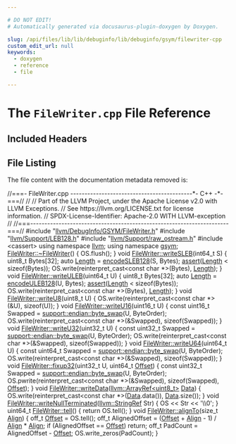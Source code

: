 ```yaml
---

# DO NOT EDIT!
# Automatically generated via docusaurus-plugin-doxygen by Doxygen.

slug: /api/files/lib/lib/debuginfo/lib/debuginfo/gsym/filewriter-cpp
custom_edit_url: null
keywords:
  - doxygen
  - reference
  - file

---
```





# The `FileWriter.cpp` File Reference

<DoxygenPage pluginConfig={pluginConfig}>



## Included Headers

<IncludesList>
<IncludesListItem
  filePath="llvm/DebugInfo/GSYM/FileWriter.h"
  permalink="/docs/api/files/include/include/llvm/include/llvm/debuginfo/include/llvm/debuginfo/gsym/filewriter-h"
  isLocal="true" />
<IncludesListItem
  filePath="llvm/Support/LEB128.h"
  permalink="/docs/api/files/include/include/llvm/include/llvm/support/leb128-h"
  isLocal="true" />
<IncludesListItem
  filePath="llvm/Support/raw_ostream.h"
  permalink="/docs/api/files/include/include/llvm/include/llvm/support/raw-ostream-h"
  isLocal="true" />
<IncludesListItem
  filePath="cassert"
  permalink=""
  isLocal="false" />
</IncludesList>


## File Listing

The file content with the documentation metadata removed is:

<ProgramListing>

<Link id="l00001" /><CodeLine lineNumber="1"><Highlight kind="comment">//===- FileWriter.cpp -------------------------------------------&#42;- C++ -&#42;-===//</Highlight><Highlight kind="normal"></Highlight></CodeLine>
<Link id="l00002" /><CodeLine lineNumber="2"><Highlight kind="normal"></Highlight><Highlight kind="comment">//</Highlight><Highlight kind="normal"></Highlight></CodeLine>
<Link id="l00003" /><CodeLine lineNumber="3"><Highlight kind="normal"></Highlight><Highlight kind="comment">// Part of the LLVM Project, under the Apache License v2.0 with LLVM Exceptions.</Highlight><Highlight kind="normal"></Highlight></CodeLine>
<Link id="l00004" /><CodeLine lineNumber="4"><Highlight kind="normal"></Highlight><Highlight kind="comment">// See https://llvm.org/LICENSE.txt for license information.</Highlight><Highlight kind="normal"></Highlight></CodeLine>
<Link id="l00005" /><CodeLine lineNumber="5"><Highlight kind="normal"></Highlight><Highlight kind="comment">// SPDX-License-Identifier: Apache-2.0 WITH LLVM-exception</Highlight><Highlight kind="normal"></Highlight></CodeLine>
<Link id="l00006" /><CodeLine lineNumber="6"><Highlight kind="normal"></Highlight><Highlight kind="comment">//</Highlight><Highlight kind="normal"></Highlight></CodeLine>
<Link id="l00007" /><CodeLine lineNumber="7"><Highlight kind="normal"></Highlight><Highlight kind="comment">//===----------------------------------------------------------------------===//</Highlight><Highlight kind="normal"></Highlight></CodeLine>
<Link id="l00008" /><CodeLine lineNumber="8"><Highlight kind="normal"></Highlight></CodeLine>
<Link id="l00009" /><CodeLine lineNumber="9"><Highlight kind="normal"></Highlight><Highlight kind="preprocessor">#include &quot;<a href="/docs/api/files/include/include/llvm/include/llvm/debuginfo/include/llvm/debuginfo/gsym/filewriter-h">llvm/DebugInfo/GSYM/FileWriter.h</a>&quot;</Highlight><Highlight kind="normal"></Highlight></CodeLine>
<Link id="l00010" /><CodeLine lineNumber="10"><Highlight kind="normal"></Highlight><Highlight kind="preprocessor">#include &quot;<a href="/docs/api/files/include/include/llvm/include/llvm/support/leb128-h">llvm/Support/LEB128.h</a>&quot;</Highlight><Highlight kind="normal"></Highlight></CodeLine>
<Link id="l00011" /><CodeLine lineNumber="11"><Highlight kind="normal"></Highlight><Highlight kind="preprocessor">#include &quot;<a href="/docs/api/files/include/include/llvm/include/llvm/support/raw-ostream-h">llvm/Support/raw&#95;ostream.h</a>&quot;</Highlight><Highlight kind="normal"></Highlight></CodeLine>
<Link id="l00012" /><CodeLine lineNumber="12"><Highlight kind="normal"></Highlight><Highlight kind="preprocessor">#include &lt;cassert&gt;</Highlight><Highlight kind="normal"></Highlight></CodeLine>
<Link id="l00013" /><CodeLine lineNumber="13"><Highlight kind="normal"></Highlight></CodeLine>
<Link id="l00014" /><CodeLine lineNumber="14"><Highlight kind="normal"></Highlight><Highlight kind="keyword">using namespace </Highlight><Highlight kind="normal"><a href="/docs/api/namespaces/llvm">llvm</a>;</Highlight></CodeLine>
<Link id="l00015" /><CodeLine lineNumber="15"><Highlight kind="normal"></Highlight><Highlight kind="keyword">using namespace </Highlight><Highlight kind="normal"><a href="/docs/api/namespaces/llvm/gsym">gsym</a>;</Highlight></CodeLine>
<Link id="l00016" /><CodeLine lineNumber="16"><Highlight kind="normal"></Highlight></CodeLine>
<Link id="l00017" /><CodeLine lineNumber="17" lineLink="/docs/api/classes/llvm/gsym/filewriter/#ae5490307dcaf9237f4c1b8b8df433e03"><Highlight kind="normal"><a href="/docs/api/classes/llvm/gsym/filewriter/#ae5490307dcaf9237f4c1b8b8df433e03">FileWriter::~FileWriter</a>() &#123; OS.flush(); &#125;</Highlight></CodeLine>
<Link id="l00018" /><CodeLine lineNumber="18"><Highlight kind="normal"></Highlight></CodeLine>
<Link id="l00019" /><CodeLine lineNumber="19" lineLink="/docs/api/classes/llvm/gsym/filewriter/#a3d4ccfc2f70d9b024d7489a9e943389e"><Highlight kind="normal"></Highlight><Highlight kind="keywordtype">void</Highlight><Highlight kind="normal"> <a href="/docs/api/classes/llvm/gsym/filewriter/#a3d4ccfc2f70d9b024d7489a9e943389e">FileWriter::writeSLEB</a>(int64&#95;t S) &#123;</Highlight></CodeLine>
<Link id="l00020" /><CodeLine lineNumber="20"><Highlight kind="normal">  uint8&#95;t Bytes&#91;32&#93;;</Highlight></CodeLine>
<Link id="l00021" /><CodeLine lineNumber="21"><Highlight kind="normal">  </Highlight><Highlight kind="keyword">auto</Highlight><Highlight kind="normal"> <a href="/docs/api/namespaces/llvm/#a05f5b9a11bdcc5feba62899f95dcf878af6d9f1c7b49b7601fae6a545002a6763">Length</a> = <a href="/docs/api/namespaces/llvm/#ac21006e81ffbbc79e8e51e44f7878053">encodeSLEB128</a>(S, Bytes);</Highlight></CodeLine>
<Link id="l00022" /><CodeLine lineNumber="22"><Highlight kind="normal">  <a href="/docs/api/files/lib/lib/target/lib/target/amdgpu/silowercontrolflow-cpp/#a4868c5d81c5ccc98c47aeab6244346a0">assert</a>(<a href="/docs/api/namespaces/llvm/#a05f5b9a11bdcc5feba62899f95dcf878af6d9f1c7b49b7601fae6a545002a6763">Length</a> &lt; </Highlight><Highlight kind="keyword">sizeof</Highlight><Highlight kind="normal">(Bytes));</Highlight></CodeLine>
<Link id="l00023" /><CodeLine lineNumber="23"><Highlight kind="normal">  OS.write(</Highlight><Highlight kind="keyword">reinterpret&#95;cast&lt;</Highlight><Highlight kind="keyword">const </Highlight><Highlight kind="keywordtype">char</Highlight><Highlight kind="normal"> &#42;</Highlight><Highlight kind="keyword">&gt;</Highlight><Highlight kind="normal">(Bytes), <a href="/docs/api/namespaces/llvm/#a05f5b9a11bdcc5feba62899f95dcf878af6d9f1c7b49b7601fae6a545002a6763">Length</a>);</Highlight></CodeLine>
<Link id="l00024" /><CodeLine lineNumber="24"><Highlight kind="normal">&#125;</Highlight></CodeLine>
<Link id="l00025" /><CodeLine lineNumber="25"><Highlight kind="normal"></Highlight></CodeLine>
<Link id="l00026" /><CodeLine lineNumber="26" lineLink="/docs/api/classes/llvm/gsym/filewriter/#a155ed5ec938a9850383cdd2db34cbd32"><Highlight kind="normal"></Highlight><Highlight kind="keywordtype">void</Highlight><Highlight kind="normal"> <a href="/docs/api/classes/llvm/gsym/filewriter/#a155ed5ec938a9850383cdd2db34cbd32">FileWriter::writeULEB</a>(uint64&#95;t U) &#123;</Highlight></CodeLine>
<Link id="l00027" /><CodeLine lineNumber="27"><Highlight kind="normal">  uint8&#95;t Bytes&#91;32&#93;;</Highlight></CodeLine>
<Link id="l00028" /><CodeLine lineNumber="28"><Highlight kind="normal">  </Highlight><Highlight kind="keyword">auto</Highlight><Highlight kind="normal"> <a href="/docs/api/namespaces/llvm/#a05f5b9a11bdcc5feba62899f95dcf878af6d9f1c7b49b7601fae6a545002a6763">Length</a> = <a href="/docs/api/namespaces/llvm/#ad0f8c0e82cde3bb0849fc59e3510f05a">encodeULEB128</a>(U, Bytes);</Highlight></CodeLine>
<Link id="l00029" /><CodeLine lineNumber="29"><Highlight kind="normal">  <a href="/docs/api/files/lib/lib/target/lib/target/amdgpu/silowercontrolflow-cpp/#a4868c5d81c5ccc98c47aeab6244346a0">assert</a>(<a href="/docs/api/namespaces/llvm/#a05f5b9a11bdcc5feba62899f95dcf878af6d9f1c7b49b7601fae6a545002a6763">Length</a> &lt; </Highlight><Highlight kind="keyword">sizeof</Highlight><Highlight kind="normal">(Bytes));</Highlight></CodeLine>
<Link id="l00030" /><CodeLine lineNumber="30"><Highlight kind="normal">  OS.write(</Highlight><Highlight kind="keyword">reinterpret&#95;cast&lt;</Highlight><Highlight kind="keyword">const </Highlight><Highlight kind="keywordtype">char</Highlight><Highlight kind="normal"> &#42;</Highlight><Highlight kind="keyword">&gt;</Highlight><Highlight kind="normal">(Bytes), <a href="/docs/api/namespaces/llvm/#a05f5b9a11bdcc5feba62899f95dcf878af6d9f1c7b49b7601fae6a545002a6763">Length</a>);</Highlight></CodeLine>
<Link id="l00031" /><CodeLine lineNumber="31"><Highlight kind="normal">&#125;</Highlight></CodeLine>
<Link id="l00032" /><CodeLine lineNumber="32"><Highlight kind="normal"></Highlight></CodeLine>
<Link id="l00033" /><CodeLine lineNumber="33" lineLink="/docs/api/classes/llvm/gsym/filewriter/#a45e4989cbade2289d6496aa80c97a748"><Highlight kind="normal"></Highlight><Highlight kind="keywordtype">void</Highlight><Highlight kind="normal"> <a href="/docs/api/classes/llvm/gsym/filewriter/#a45e4989cbade2289d6496aa80c97a748">FileWriter::writeU8</a>(uint8&#95;t U) &#123;</Highlight></CodeLine>
<Link id="l00034" /><CodeLine lineNumber="34"><Highlight kind="normal">  OS.write(</Highlight><Highlight kind="keyword">reinterpret&#95;cast&lt;</Highlight><Highlight kind="keyword">const </Highlight><Highlight kind="keywordtype">char</Highlight><Highlight kind="normal"> &#42;</Highlight><Highlight kind="keyword">&gt;</Highlight><Highlight kind="normal">(&amp;U), </Highlight><Highlight kind="keyword">sizeof</Highlight><Highlight kind="normal">(U));</Highlight></CodeLine>
<Link id="l00035" /><CodeLine lineNumber="35"><Highlight kind="normal">&#125;</Highlight></CodeLine>
<Link id="l00036" /><CodeLine lineNumber="36"><Highlight kind="normal"></Highlight></CodeLine>
<Link id="l00037" /><CodeLine lineNumber="37" lineLink="/docs/api/classes/llvm/gsym/filewriter/#a1dcdc350144ba397db6ac8d0f0d871d0"><Highlight kind="normal"></Highlight><Highlight kind="keywordtype">void</Highlight><Highlight kind="normal"> <a href="/docs/api/classes/llvm/gsym/filewriter/#a1dcdc350144ba397db6ac8d0f0d871d0">FileWriter::writeU16</a>(uint16&#95;t U) &#123;</Highlight></CodeLine>
<Link id="l00038" /><CodeLine lineNumber="38"><Highlight kind="normal">  </Highlight><Highlight kind="keyword">const</Highlight><Highlight kind="normal"> uint16&#95;t Swapped = <a href="/docs/api/namespaces/llvm/support/endian/#a108ca68c609b3e8c00918a68d26905fa">support::endian::byte&#95;swap</a>(U, ByteOrder);</Highlight></CodeLine>
<Link id="l00039" /><CodeLine lineNumber="39"><Highlight kind="normal">  OS.write(</Highlight><Highlight kind="keyword">reinterpret&#95;cast&lt;</Highlight><Highlight kind="keyword">const </Highlight><Highlight kind="keywordtype">char</Highlight><Highlight kind="normal"> &#42;</Highlight><Highlight kind="keyword">&gt;</Highlight><Highlight kind="normal">(&amp;Swapped), </Highlight><Highlight kind="keyword">sizeof</Highlight><Highlight kind="normal">(Swapped));</Highlight></CodeLine>
<Link id="l00040" /><CodeLine lineNumber="40"><Highlight kind="normal">&#125;</Highlight></CodeLine>
<Link id="l00041" /><CodeLine lineNumber="41"><Highlight kind="normal"></Highlight></CodeLine>
<Link id="l00042" /><CodeLine lineNumber="42" lineLink="/docs/api/classes/llvm/gsym/filewriter/#a766e343d0ff12c414ffa59f35c1f562d"><Highlight kind="normal"></Highlight><Highlight kind="keywordtype">void</Highlight><Highlight kind="normal"> <a href="/docs/api/classes/llvm/gsym/filewriter/#a766e343d0ff12c414ffa59f35c1f562d">FileWriter::writeU32</a>(uint32&#95;t U) &#123;</Highlight></CodeLine>
<Link id="l00043" /><CodeLine lineNumber="43"><Highlight kind="normal">  </Highlight><Highlight kind="keyword">const</Highlight><Highlight kind="normal"> uint32&#95;t Swapped = <a href="/docs/api/namespaces/llvm/support/endian/#a108ca68c609b3e8c00918a68d26905fa">support::endian::byte&#95;swap</a>(U, ByteOrder);</Highlight></CodeLine>
<Link id="l00044" /><CodeLine lineNumber="44"><Highlight kind="normal">  OS.write(</Highlight><Highlight kind="keyword">reinterpret&#95;cast&lt;</Highlight><Highlight kind="keyword">const </Highlight><Highlight kind="keywordtype">char</Highlight><Highlight kind="normal"> &#42;</Highlight><Highlight kind="keyword">&gt;</Highlight><Highlight kind="normal">(&amp;Swapped), </Highlight><Highlight kind="keyword">sizeof</Highlight><Highlight kind="normal">(Swapped));</Highlight></CodeLine>
<Link id="l00045" /><CodeLine lineNumber="45"><Highlight kind="normal">&#125;</Highlight></CodeLine>
<Link id="l00046" /><CodeLine lineNumber="46"><Highlight kind="normal"></Highlight></CodeLine>
<Link id="l00047" /><CodeLine lineNumber="47" lineLink="/docs/api/classes/llvm/gsym/filewriter/#ae6da8c6b7db557d8f5e8fae0462d89b8"><Highlight kind="normal"></Highlight><Highlight kind="keywordtype">void</Highlight><Highlight kind="normal"> <a href="/docs/api/classes/llvm/gsym/filewriter/#ae6da8c6b7db557d8f5e8fae0462d89b8">FileWriter::writeU64</a>(uint64&#95;t U) &#123;</Highlight></CodeLine>
<Link id="l00048" /><CodeLine lineNumber="48"><Highlight kind="normal">  </Highlight><Highlight kind="keyword">const</Highlight><Highlight kind="normal"> uint64&#95;t Swapped = <a href="/docs/api/namespaces/llvm/support/endian/#a108ca68c609b3e8c00918a68d26905fa">support::endian::byte&#95;swap</a>(U, ByteOrder);</Highlight></CodeLine>
<Link id="l00049" /><CodeLine lineNumber="49"><Highlight kind="normal">  OS.write(</Highlight><Highlight kind="keyword">reinterpret&#95;cast&lt;</Highlight><Highlight kind="keyword">const </Highlight><Highlight kind="keywordtype">char</Highlight><Highlight kind="normal"> &#42;</Highlight><Highlight kind="keyword">&gt;</Highlight><Highlight kind="normal">(&amp;Swapped), </Highlight><Highlight kind="keyword">sizeof</Highlight><Highlight kind="normal">(Swapped));</Highlight></CodeLine>
<Link id="l00050" /><CodeLine lineNumber="50"><Highlight kind="normal">&#125;</Highlight></CodeLine>
<Link id="l00051" /><CodeLine lineNumber="51"><Highlight kind="normal"></Highlight></CodeLine>
<Link id="l00052" /><CodeLine lineNumber="52" lineLink="/docs/api/classes/llvm/gsym/filewriter/#a23334fee66fedcc03e7c74ed4295611c"><Highlight kind="normal"></Highlight><Highlight kind="keywordtype">void</Highlight><Highlight kind="normal"> <a href="/docs/api/classes/llvm/gsym/filewriter/#a23334fee66fedcc03e7c74ed4295611c">FileWriter::fixup32</a>(uint32&#95;t U, uint64&#95;t <a href="/docs/api/namespaces/llvm/#a05f5b9a11bdcc5feba62899f95dcf878a3134224cba2545bc57954d3b072aebb4">Offset</a>) &#123;</Highlight></CodeLine>
<Link id="l00053" /><CodeLine lineNumber="53"><Highlight kind="normal">  </Highlight><Highlight kind="keyword">const</Highlight><Highlight kind="normal"> uint32&#95;t Swapped = <a href="/docs/api/namespaces/llvm/support/endian/#a108ca68c609b3e8c00918a68d26905fa">support::endian::byte&#95;swap</a>(U, ByteOrder);</Highlight></CodeLine>
<Link id="l00054" /><CodeLine lineNumber="54"><Highlight kind="normal">  OS.pwrite(</Highlight><Highlight kind="keyword">reinterpret&#95;cast&lt;</Highlight><Highlight kind="keyword">const </Highlight><Highlight kind="keywordtype">char</Highlight><Highlight kind="normal"> &#42;</Highlight><Highlight kind="keyword">&gt;</Highlight><Highlight kind="normal">(&amp;Swapped), </Highlight><Highlight kind="keyword">sizeof</Highlight><Highlight kind="normal">(Swapped),</Highlight></CodeLine>
<Link id="l00055" /><CodeLine lineNumber="55"><Highlight kind="normal">            <a href="/docs/api/namespaces/llvm/#a05f5b9a11bdcc5feba62899f95dcf878a3134224cba2545bc57954d3b072aebb4">Offset</a>);</Highlight></CodeLine>
<Link id="l00056" /><CodeLine lineNumber="56"><Highlight kind="normal">&#125;</Highlight></CodeLine>
<Link id="l00057" /><CodeLine lineNumber="57"><Highlight kind="normal"></Highlight></CodeLine>
<Link id="l00058" /><CodeLine lineNumber="58" lineLink="/docs/api/classes/llvm/gsym/filewriter/#abf2098b5e04292cab5f72108ed12e1bd"><Highlight kind="normal"></Highlight><Highlight kind="keywordtype">void</Highlight><Highlight kind="normal"> <a href="/docs/api/classes/llvm/gsym/filewriter/#abf2098b5e04292cab5f72108ed12e1bd">FileWriter::writeData</a>(<a href="/docs/api/classes/llvm/arrayref">llvm::ArrayRef&lt;uint8&#95;t&gt;</a> <a href="/docs/api/namespaces/llvm/#aa20539e89704d20b98b97e9c3feac934">Data</a>) &#123;</Highlight></CodeLine>
<Link id="l00059" /><CodeLine lineNumber="59"><Highlight kind="normal">  OS.write(</Highlight><Highlight kind="keyword">reinterpret&#95;cast&lt;</Highlight><Highlight kind="keyword">const </Highlight><Highlight kind="keywordtype">char</Highlight><Highlight kind="normal"> &#42;</Highlight><Highlight kind="keyword">&gt;</Highlight><Highlight kind="normal">(<a href="/docs/api/namespaces/llvm/#aa20539e89704d20b98b97e9c3feac934">Data</a>.data()), <a href="/docs/api/namespaces/llvm/#aa20539e89704d20b98b97e9c3feac934">Data</a>.size());</Highlight></CodeLine>
<Link id="l00060" /><CodeLine lineNumber="60"><Highlight kind="normal">&#125;</Highlight></CodeLine>
<Link id="l00061" /><CodeLine lineNumber="61"><Highlight kind="normal"></Highlight></CodeLine>
<Link id="l00062" /><CodeLine lineNumber="62" lineLink="/docs/api/classes/llvm/gsym/filewriter/#acbe1d7578ceb2fd20d24412def14805d"><Highlight kind="normal"></Highlight><Highlight kind="keywordtype">void</Highlight><Highlight kind="normal"> <a href="/docs/api/classes/llvm/gsym/filewriter/#acbe1d7578ceb2fd20d24412def14805d">FileWriter::writeNullTerminated</a>(<a href="/docs/api/classes/llvm/stringref">llvm::StringRef</a> Str) &#123;</Highlight></CodeLine>
<Link id="l00063" /><CodeLine lineNumber="63"><Highlight kind="normal">  OS &lt;&lt; Str &lt;&lt; </Highlight><Highlight kind="charliteral">&#39;\\0&#39;</Highlight><Highlight kind="normal">;</Highlight></CodeLine>
<Link id="l00064" /><CodeLine lineNumber="64"><Highlight kind="normal">&#125;</Highlight></CodeLine>
<Link id="l00065" /><CodeLine lineNumber="65"><Highlight kind="normal"></Highlight></CodeLine>
<Link id="l00066" /><CodeLine lineNumber="66" lineLink="/docs/api/classes/llvm/gsym/filewriter/#a1462db57acbef343fec398bfbf85391a"><Highlight kind="normal">uint64&#95;t <a href="/docs/api/classes/llvm/gsym/filewriter/#a1462db57acbef343fec398bfbf85391a">FileWriter::tell</a>() &#123;</Highlight></CodeLine>
<Link id="l00067" /><CodeLine lineNumber="67"><Highlight kind="normal">  </Highlight><Highlight kind="keywordflow">return</Highlight><Highlight kind="normal"> OS.tell();</Highlight></CodeLine>
<Link id="l00068" /><CodeLine lineNumber="68"><Highlight kind="normal">&#125;</Highlight></CodeLine>
<Link id="l00069" /><CodeLine lineNumber="69"><Highlight kind="normal"></Highlight></CodeLine>
<Link id="l00070" /><CodeLine lineNumber="70" lineLink="/docs/api/classes/llvm/gsym/filewriter/#a4c1707b6e1ef8dd2cad56c0ec486e205"><Highlight kind="normal"></Highlight><Highlight kind="keywordtype">void</Highlight><Highlight kind="normal"> <a href="/docs/api/classes/llvm/gsym/filewriter/#a4c1707b6e1ef8dd2cad56c0ec486e205">FileWriter::alignTo</a>(</Highlight><Highlight kind="keywordtype">size&#95;t</Highlight><Highlight kind="normal"> <a href="/docs/api/structs/llvm/align">Align</a>) &#123;</Highlight></CodeLine>
<Link id="l00071" /><CodeLine lineNumber="71"><Highlight kind="normal">  off&#95;t <a href="/docs/api/namespaces/llvm/#a05f5b9a11bdcc5feba62899f95dcf878a3134224cba2545bc57954d3b072aebb4">Offset</a> = OS.tell();</Highlight></CodeLine>
<Link id="l00072" /><CodeLine lineNumber="72"><Highlight kind="normal">  off&#95;t AlignedOffset = (<a href="/docs/api/namespaces/llvm/#a05f5b9a11bdcc5feba62899f95dcf878a3134224cba2545bc57954d3b072aebb4">Offset</a> + <a href="/docs/api/structs/llvm/align">Align</a> - 1) / <a href="/docs/api/structs/llvm/align">Align</a> &#42; <a href="/docs/api/structs/llvm/align">Align</a>;</Highlight></CodeLine>
<Link id="l00073" /><CodeLine lineNumber="73"><Highlight kind="normal">  </Highlight><Highlight kind="keywordflow">if</Highlight><Highlight kind="normal"> (AlignedOffset == <a href="/docs/api/namespaces/llvm/#a05f5b9a11bdcc5feba62899f95dcf878a3134224cba2545bc57954d3b072aebb4">Offset</a>)</Highlight></CodeLine>
<Link id="l00074" /><CodeLine lineNumber="74"><Highlight kind="normal">    </Highlight><Highlight kind="keywordflow">return</Highlight><Highlight kind="normal">;</Highlight></CodeLine>
<Link id="l00075" /><CodeLine lineNumber="75"><Highlight kind="normal">  off&#95;t PadCount = AlignedOffset - <a href="/docs/api/namespaces/llvm/#a05f5b9a11bdcc5feba62899f95dcf878a3134224cba2545bc57954d3b072aebb4">Offset</a>;</Highlight></CodeLine>
<Link id="l00076" /><CodeLine lineNumber="76"><Highlight kind="normal">  OS.write&#95;zeros(PadCount);</Highlight></CodeLine>
<Link id="l00077" /><CodeLine lineNumber="77"><Highlight kind="normal">&#125;</Highlight></CodeLine>

</ProgramListing>

</DoxygenPage>
